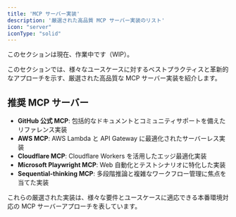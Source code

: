 ```yaml
---
title: 'MCP サーバー実装'
description: '厳選された高品質 MCP サーバー実装のリスト'
icon: "server"
iconType: "solid"
---
```


<Note>このセクションは現在、作業中です（WIP）。</Note>

このセクションでは、様々なユースケースに対するベストプラクティスと革新的なアプローチを示す、厳選された高品質な MCP サーバー実装を紹介します。

## <Icon icon="star" iconType="solid" /> 推奨 MCP サーバー

- <Icon icon="github" iconType="brands" /> **GitHub 公式 MCP**: 包括的なドキュメントとコミュニティサポートを備えたリファレンス実装
- <Icon icon="aws" iconType="brands" /> **AWS MCP**: AWS Lambda と API Gateway に最適化されたサーバーレス実装
- <Icon icon="cloudflare" iconType="brands" /> **Cloudflare MCP**: Cloudflare Workers を活用したエッジ最適化実装
- <Icon icon="microsoft" iconType="brands" /> **Microsoft Playwright MCP**: Web 自動化とテストシナリオに特化した実装
- <Icon icon="brain" iconType="solid" /> **Sequential-thinking MCP**: 多段階推論と複雑なワークフロー管理に焦点を当てた実装

これらの厳選された実装は、様々な要件とユースケースに適応できる本番環境対応の MCP サーバーアプローチを表しています。 